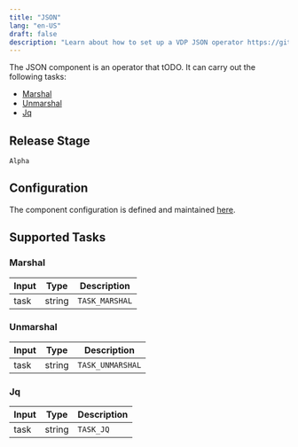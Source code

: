 ```yaml
---
title: "JSON"
lang: "en-US"
draft: false
description: "Learn about how to set up a VDP JSON operator https://github.com/instill-ai/vdp"
---
```


The JSON component is an operator that tODO.
It can carry out the following tasks:

- [Marshal](#marshal)
- [Unmarshal](#unmarshal)
- [Jq](#jq)

## Release Stage

`Alpha`

## Configuration

The component configuration is defined and maintained [here](https://github.com/instill-ai/operator/blob/main/pkg/json/v0/config/definitions.json).

## Supported Tasks

### Marshal

| Input | Type | Description |
| :--- | --- | --- |
| task | string | `TASK_MARSHAL` |

### Unmarshal

| Input | Type | Description |
| :--- | --- | --- |
| task | string | `TASK_UNMARSHAL` |

### Jq

| Input | Type | Description |
| :--- | --- | --- |
| task | string | `TASK_JQ` |

